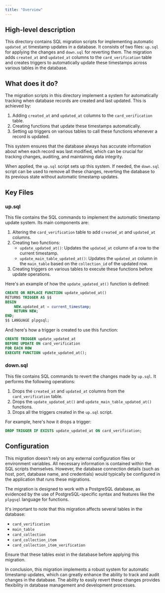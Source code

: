 ```yaml
---
title: "Overview"
---
```


## High-level description
This directory contains SQL migration scripts for implementing automatic `updated_at` timestamp updates in a database. It consists of two files: `up.sql` for applying the changes and `down.sql` for reverting them. The migration adds `created_at` and `updated_at` columns to the `card_verification` table and creates triggers to automatically update these timestamps across various tables in the database.

## What does it do?
The migration scripts in this directory implement a system for automatically tracking when database records are created and last updated. This is achieved by:

1. Adding `created_at` and `updated_at` columns to the `card_verification` table.
2. Creating functions that update these timestamps automatically.
3. Setting up triggers on various tables to call these functions whenever a record is updated.

This system ensures that the database always has accurate information about when each record was last modified, which can be crucial for tracking changes, auditing, and maintaining data integrity.

When applied, the `up.sql` script sets up this system. If needed, the `down.sql` script can be used to remove all these changes, reverting the database to its previous state without automatic timestamp updates.

## Key Files

### up.sql
This file contains the SQL commands to implement the automatic timestamp update system. Its main components are:

1. Altering the `card_verification` table to add `created_at` and `updated_at` columns.
2. Creating two functions:
   - `update_updated_at()`: Updates the `updated_at` column of a row to the current timestamp.
   - `update_main_table_updated_at()`: Updates the `updated_at` column in the `main_table` based on the `collection_id` of the updated row.
3. Creating triggers on various tables to execute these functions before update operations.

Here's an example of how the `update_updated_at()` function is defined:

```sql
CREATE OR REPLACE FUNCTION update_updated_at()
RETURNS TRIGGER AS $$
BEGIN
    NEW.updated_at = current_timestamp;
    RETURN NEW;
END;
$$ LANGUAGE plpgsql;
```

And here's how a trigger is created to use this function:

```sql
CREATE TRIGGER update_updated_at
BEFORE UPDATE ON card_verification
FOR EACH ROW
EXECUTE FUNCTION update_updated_at();
```

### down.sql
This file contains SQL commands to revert the changes made by `up.sql`. It performs the following operations:

1. Drops the `created_at` and `updated_at` columns from the `card_verification` table.
2. Drops the `update_updated_at()` and `update_main_table_updated_at()` functions.
3. Drops all the triggers created in the `up.sql` script.

For example, here's how it drops a trigger:

```sql
DROP TRIGGER IF EXISTS update_updated_at ON card_verification;
```

## Configuration
This migration doesn't rely on any external configuration files or environment variables. All necessary information is contained within the SQL scripts themselves. However, the database connection details (such as host, port, database name, and credentials) would typically be configured in the application that runs these migrations.

The migration is designed to work with a PostgreSQL database, as evidenced by the use of PostgreSQL-specific syntax and features like the `plpgsql` language for functions.

It's important to note that this migration affects several tables in the database:
- `card_verification`
- `main_table`
- `card_collection`
- `card_collection_item`
- `card_collection_item_verification`

Ensure that these tables exist in the database before applying this migration.

In conclusion, this migration implements a robust system for automatic timestamp updates, which can greatly enhance the ability to track and audit changes in the database. The ability to easily revert these changes provides flexibility in database management and development processes.